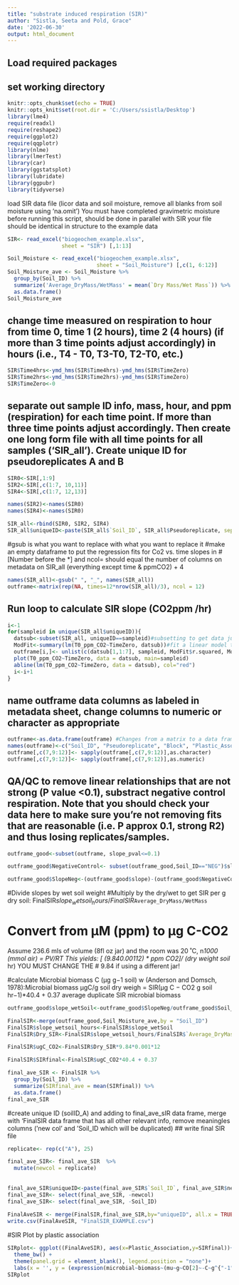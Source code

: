 ```yaml
---
title: "substrate induced respiration (SIR)"
author: "Sistla, Seeta and Pold, Grace"
date: '2022-06-30'
output: html_document
---
```

## Load required packages
## set working directory
```r
knitr::opts_chunk$set(echo = TRUE)
knitr::opts_knit$set(root.dir = 'C:/Users/ssistla/Desktop')
library(lme4)
require(readxl)
require(reshape2)
require(ggplot2)
require(qqplotr)
library(nlme)
library(lmerTest)
library(car)
library(ggstatsplot)
library(lubridate)
library(ggpubr)
library(tidyverse)
```


load SIR data file (licor data and soil moisture, remove all blanks from soil moisture using 'na.omit') 
You must have completed gravimetric moisture before running this script, should be done in parallel with SIR
your file should be identical in structure to the example data
```r
SIR<- read_excel("biogeochem_example.xlsx", 
                 sheet = "SIR") [,1:13]

Soil_Moisture <- read_excel("biogeochem_example.xlsx", 
                            sheet = "Soil_Moisture") [,c(1, 6:12)]
Soil_Moisture_ave <- Soil_Moisture %>%                                     
  group_by(Soil_ID) %>%
  summarize('Average_DryMass/WetMass' = mean(`Dry Mass/Wet Mass`)) %>% 
  as.data.frame()
Soil_Moisture_ave

```

## change time measured on respiration to hour from time 0, time 1 (2 hours), time 2 (4 hours) (if more than 3 time points adjust accordingly) in hours (i.e., T4 - T0, T3-T0, T2-T0, etc.)

```r
SIR$Time4hrs<-ymd_hms(SIR$Time4hrs)-ymd_hms(SIR$TimeZero)
SIR$Time2hrs<-ymd_hms(SIR$Time2hrs)-ymd_hms(SIR$TimeZero)
SIR$TimeZero<-0
```

## separate out sample ID info, mass, hour, and ppm (respiration) for each time point. If more than three time points adjust accordingly.  Then create one long form file with all time points for all samples ('SIR_all'). Create unique ID for pseudoreplicates A and B


```r

SIR0<-SIR[,1:9]
SIR2<-SIR[,c(1:7, 10,11)]
SIR4<-SIR[,c(1:7, 12,13)]

names(SIR2)<-names(SIR0)
names(SIR4)<-names(SIR0)

SIR_all<-rbind(SIR0, SIR2, SIR4)
SIR_all$uniqueID<-paste(SIR_all$`Soil_ID`, SIR_all$Pseudoreplicate, sep="_")
```


#gsub is what you want to replace with what you want to replace it 
#make an empty dataframe to put the regression fits for Co2 vs. time slopes in 
#[Number before the *] and ncol= should equal the number of columns on metadata on SIR_all (everything except time & ppmCO2) + 4 
```r
names(SIR_all)<-gsub(" ", "_", names(SIR_all))
outframe<-matrix(rep(NA, times=12*nrow(SIR_all)/3), ncol = 12)
```


## Run loop to calculate SIR slope (CO2ppm /hr)

```r
i<-1
for(sampleid in unique(SIR_all$uniqueID)){
  datsub<-subset(SIR_all, uniqueID==sampleid)#subsetting to get data just for sample of interest
  ModFit<-summary(lm(T0_ppm_CO2~TimeZero, datsub))#fit a linear model to determine slope
  outframe[i,]<- unlist(c(datsub[1,1:7], sampleid, ModFit$r.squared, ModFit$coefficients[2], ModFit$coefficients[4], ModFit$coefficients[8]))#extract the parameters of interest (ie slope, Rsq and p-values for slope) and save to a new dataframe
  plot(T0_ppm_CO2~TimeZero, data = datsub, main=sampleid)
  abline(lm(T0_ppm_CO2~TimeZero, data = datsub), col="red")
  i<-i+1
}

```
## name outframe data columns as labeled in metadata sheet, change columns to numeric or character as appropriate

```r
outframe<-as.data.frame(outframe) #Changes from a matrix to a data frame
names(outframe)<-c("Soil_ID", "Pseudoreplicate", "Block", "Plastic_Association", "Mulch_Thickness", "BDM_Maker", "Soil_wet_wt", "uniqueID", "r.squared", "slope", "SE", "slope_pval")
outframe[,c(7,9:12)]<- sapply(outframe[,c(7,9:12)],as.character)
outframe[,c(7,9:12)]<- sapply(outframe[,c(7,9:12)],as.numeric)
```

## QA/QC to remove linear relationships that are not strong (P value <0.1), substract negative control respiration. Note that you should check your data here to make sure you're not removing fits that are reasonable (i.e. P approx 0.1, strong R2) and thus losing replicates/samples. 

```r
outframe_good<-subset(outframe, slope_pval<=0.1)

outframe_good$NegativeControl<- subset(outframe_good,Soil_ID=="NEG")$slope

outframe_good$SlopeNeg<-(outframe_good$slope)-(outframe_good$NegativeControl)

```

#Divide slopes by wet soil weight
#Multiply by the dry/wet to get SIR per g dry soil: FinalSIR$slope_wetsoil_hours/FinalSIR$`Average_DryMass/WetMass`

# Convert from µM (ppm) to µg C-CO2
Assume 236.6 mls of volume (8fl oz jar) and the room was 20 ˚C, n*1000 (mmol air) = PV/RT 
This yields: [ (9.84*0.001*12) * ppm CO2]/ (dry weight soil * hr)
YOU MUST CHANGE THE # 9.84 if using a different jar!

#calculate Microbial biomass C (µg g−1 soil) w (Anderson and Domsch, 1978):Microbial biomass  μgC/g soil dry weigh = SIR(μg C − CO2 g soil hr−1)*40.4 + 0.37
 average duplicate SIR microbial biomass



```r
outframe_good$slope_wetSoil<-outframe_good$SlopeNeg/outframe_good$Soil_wet_wt

FinalSIR<-merge(outframe_good,Soil_Moisture_ave,by = "Soil_ID")
FinalSIR$slope_wetsoil_hours<-FinalSIR$slope_wetSoil
FinalSIR$Dry_SIR<-FinalSIR$slope_wetsoil_hours/FinalSIR$`Average_DryMass/WetMass` 

FinalSIR$ugC_CO2<-FinalSIR$Dry_SIR*9.84*0.001*12

FinalSIR$SIRfinal<-FinalSIR$ugC_CO2*40.4 + 0.37

final_ave_SIR <- FinalSIR %>%                                     
  group_by(Soil_ID) %>%
  summarize(SIRfinal_ave = mean(SIRfinal)) %>% 
  as.data.frame()
final_ave_SIR

```


#create unique ID (soilID_A) and adding to final_ave_sIR data frame, merge with 'FinalSIR data frame that has all other relevant info, remove meaningles columns ('new col' and 'Soil_ID which will be duplicated)
## write final SIR file
```r
replicate<- rep(c("A"), 25)

final_ave_SIR<- final_ave_SIR  %>%  
  mutate(newcol = replicate)   
  
 
final_ave_SIR$uniqueID<-paste(final_ave_SIR$`Soil_ID`, final_ave_SIR$newcol, sep="_")
final_ave_SIR<- select(final_ave_SIR, -newcol)
final_ave_SIR<- select(final_ave_SIR, -Soil_ID)
                            
FinalAveSIR <- merge(FinalSIR,final_ave_SIR,by="uniqueID", all.x = TRUE)
write.csv(FinalAveSIR, "FinalSIR_EXAMPLE.csv")
```


#SIR Plot by plastic association


```r
SIRplot<- ggplot((FinalAveSIR), aes(x=Plastic_Association,y=SIRfinal))+ geom_boxplot()+
  theme_bw() + 
  theme(panel.grid = element_blank(), legend.position = "none")+
  labs(x = '', y = (expression(microbial~biomass~(mu~g~CO[2]~-C~g^{"-1"}~soil))))
SIRplot
```
